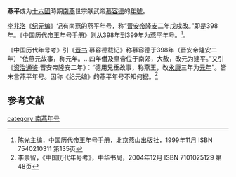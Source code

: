 '''燕平'''或为[[十六國|十六國]]時期[[南燕_(十六國)|南燕]]世宗献武帝[[慕容德|慕容德]]的[[年號|年號]]。

[[李兆洛|李兆洛]]《[[纪元编|纪元编]]》记有南燕的燕平年号，称“[[晋安帝|晋安帝]][[隆安_(年號)|隆安]]二年戊戌改。”即是398年。《中国历代帝王年号手册》则从398年到399年为燕平年号。<ref>陈光主编，中国历代帝王年号手册，北京燕山出版社，1999年11月 ISBN 7540210311 第135页</ref>。

《中国历代年号考》引《[[晋书|晋书]]·慕容德载记》称慕容德于398年（晋安帝隆安二年）“依燕元故事，称元年。...四年僭及皇帝位于南郊，大赦，改元为建平。”又引《[[资治通鉴|资治通鉴]]·晋安帝隆安二年》：“德用兄垂故事，称燕王，改[[永康_(後燕)|永康]]三年为[[元年|元年]]”。皆未言燕平年号。因称《纪元编》的燕平年号不知何据。<ref>李崇智，《中国历代年号考》，中华书局，2004年12月 ISBN 7101025129 第48页</ref>

==参考文献==
<references/>
{{晉十六國年號}}
[[category:南燕年号|category:南燕年号]]